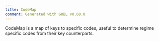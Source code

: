```yaml
---
title: CodeMap
comment: Generated with GOBL v0.60.0
---
```


CodeMap is a map of keys to specific codes, useful to determine regime specific codes from their key counterparts.

